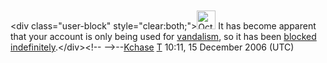<article id="8450027" title=User talk:Paines>
	<talkpage id="8450027" title="User talk:Paines">
&lt;div class=&quot;user-block&quot; style=&quot;clear:both;&quot;&gt;[[Image:Octagon-warning.svg|30px|left]] It has become apparent that your account is only being used for [[Wikipedia:Vandalism|vandalism]], so it has been [[Wikipedia:Blocking policy|blocked indefinitely]].&lt;/div&gt;&lt;!-- {{vandalblock}} --&gt;--[[User:Kchase02|Kchase]] [[User_talk:Kchase02|T]] 10:11, 15 December 2006 (UTC)
	</talkpage>
</article>